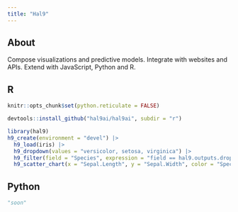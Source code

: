 ```yaml
---
title: "Hal9"
---
```


## About

Compose visualizations and predictive models. Integrate with websites and APIs. Extend with JavaScript, Python and R.

::: {.panel-tabset}

## R

```r
knitr::opts_chunk$set(python.reticulate = FALSE)
```

```r
devtools::install_github("hal9ai/hal9ai", subdir = "r")
```

```r
library(hal9)
h9_create(environment = "devel") |>
  h9_load(iris) |>
  h9_dropdown(values = "versicolor, setosa, virginica") |>
  h9_filter(field = "Species", expression = "field == hal9.outputs.dropdown") |>
  h9_scatter_chart(x = "Sepal.Length", y = "Sepal.Width", color = "Species")
```

## Python

```python
"soon"
```

:::



